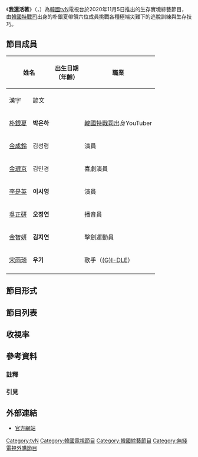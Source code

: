 {{Infobox Television
| show_name      = 我還活著
| original_name  = 
| image          = 
| caption        = 
| show_name_2    = 
| genre          = [[真人實境秀|真人實境-{zh-tw:秀;zh-cn:秀;zh-hk:騷}-]]、[[綜藝節目|綜藝節目]]
| format         =
| creator        = 
| developer      = 
| writer         = 
| director       = 
| presenter      = 
| starring       = [[朴銀夏(YouTuber)|朴銀夏]]<br/>[[金成鈴|金成鈴]]<br/>[[金珉京|金珉京]]<br/>[[李是英|李是英]]<br/>[[吳正研|吳正研]]<br/>[[金智妍_(擊劍運動員)|金智妍]]<br/>[[宋雨琦|宋雨琦]]
| slogan         =  
| country        = {{KOR}}
| language       = [[韓語|韓語]]
| num_seasons    = 
| num_episodes   = 
| list_episodes  = 
| producer       = 
| location       = 
| runtime        = 
| company        = [[tvN|tvN]]
| channel        = [[tvN|tvN]]
| picture_format = [[1080i|1080i]] [[高清電視|高清電視]]
| audio_format   = [[立體聲|立體聲]]
| first_run      = {{ROK}}
| first_aired    = {{Start date|2020|11|5}}
| last_aired     = {{End date|2020|12|24}}
| aired_time     = 星期四晚間9點整 ([[KST|KST]])
| status         = 
| preceded_by    = <!--只適用於系列作品-->
| followed_by    = <!--只適用於系列作品-->
| related        = 
| website        = http://program.tving.com/tvn/imasurvivor
| imdb_id        = 
| 港澳名稱        = 世界末日點算好
}}

《'''我還活著'''》（{{lang-ko|'''나는 살아있다'''}}，{{lang-en|'''I'm a Survivor'''}}）為[[韓國|韓國]][[tvN|tvN]]電視台於2020年11月5日推出的生存實境綜藝節目，由[[韓國陸軍特戰司令部|韓國特戰司]]出身的朴銀夏帶領六位成員挑戰各種極端災難下的逃脫訓練與生存技巧。

== 節目成員 ==
<!--按年齡排列-->
{|class="wikitable" style="text-align:center" width="60%"
|- 
!colspan=2 Width=34%|姓名
!rowspan=2 Width=35%|出生日期<br/>（年齡）
!rowspan=2 Width=24%|職業
!rowspan=2 Width=5%|備註
|- 
!漢字 !!諺文
|-
![[朴銀夏(YouTuber)|朴銀夏]]
!'''박은하'''
|{{Birth date and age|1981|6|12}}
|[[韓國陸軍特戰司令部|韓國特戰司]]出身YouTuber
|
|-
![[金成鈴|金成鈴]]
!김성령
|{{Birth date and age|1967|2|8}}
|演員
|
|-
![[金珉京|金珉京]]
!김민경
|{{Birth date and age|1981|9|11}}
|喜劇演員
|
|-
![[李是英|李是英]]
!'''이시영'''
|{{Birth date and age|1982|4|17}}
|演員
|
|-
![[吳正研|吳正研]]
!'''오정연'''
|{{Birth date and age|1983|1|18}}
|播音員
|
|-
![[金智妍_(擊劍運動員)|金智妍]]
!'''김지연'''
|{{Birth date and age|1988|3|12}}
|擊劍運動員
|
|-
![[宋雨琦|宋雨琦]]
!'''우기'''
|{{Birth date and age|1999|9|23}}
|歌手（[[(G)I-DLE|(G)I-DLE]]）
|
|-
|}

==節目形式==


== 節目列表 ==


== 收視率 ==


== 參考資料 ==
===註釋===
{{notefoot}}

===引見===
{{reflist}}

== 外部連結 ==
* [http://program.tving.com/tvn/imasurvivor/ 官方網站] {{Wayback|url=http://program.tving.com/tvn/imasurvivor/ |date=20210121151137 }}{{ko}}

{{電視節目的變遷
|電視台   = {{KOR}} [[File:Logo_tvN.svg|40px]]
|播放檔次 = 星期四 21:00－22:50 ([[韓國標準時|KST]])
|節目名稱 = -{我還活著}-<br>（2020.11.05－2020.12.24）
|上一節目 = [[第六感_(綜藝節目)|第六感]]<br>（2020.09.03－2020.10.29）
|下一節目 = [[偶然成為社長|偶然成為社長]]<br>（2021.02.25－2021.05.06）
}}
{{電視節目的變遷
|電視台   = {{HKG}} [[無綫電視|無綫電視]][[J2|J2]]
|播放檔次 = 星期日 21:20 - 23:15／23:30<br>7月25日 23:00 - 00:45<br>8月1日至22日 暫停播映
|節目名稱 = 世界末日點算好<br>（2021.06.27－2021.09.12）
|上一節目 = {{tsl|ja|食彩の王国|食彩王國}}（第十五輯）<small>（21:20-21:45）</small><br>（2021.06.20）
|下一節目 = [[姜食堂|姜食堂]]（[[姜食堂_(第二季)|第二]]、[[姜食堂_(第三季)|三季]]）<br>（2021.09.19－2021.11.28）
}}

{{TvN}}
[[Category:tvN|Category:tvN]]
[[Category:韓國電視節目|Category:韓國電視節目]]
[[Category:韓國綜藝節目|Category:韓國綜藝節目]]
[[Category:無綫電視外購節目|Category:無綫電視外購節目]]